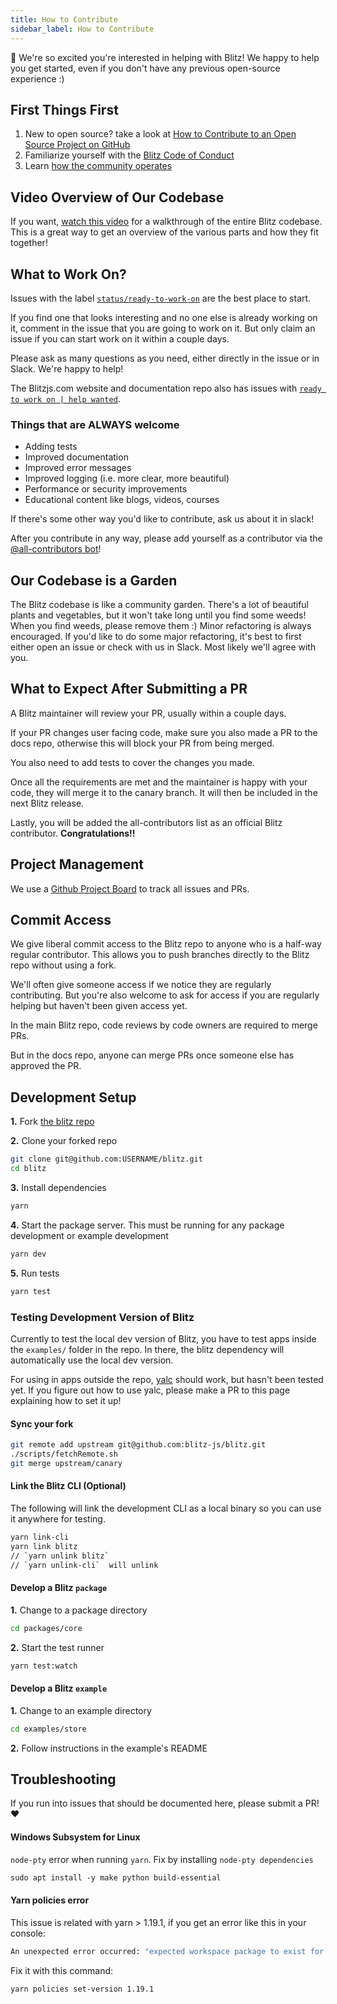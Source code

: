 ```yaml
---
title: How to Contribute
sidebar_label: How to Contribute
---
```


👋 We're so excited you're interested in helping with Blitz! We happy to help you get started, even if you don't have any previous open-source experience :)

## First Things First

1. New to open source? take a look at [How to Contribute to an Open Source Project on GitHub](https://egghead.io/courses/how-to-contribute-to-an-open-source-project-on-github)
2. Familiarize yourself with the [Blitz Code of Conduct](./code-of-conduct)
3. Learn [how the community operates](./how-the-community-operates)

## Video Overview of Our Codebase

If you want, [watch this video](https://www.youtube.com/watch?v=RBAkhDrVRiA&feature=youtu.be) for a walkthrough of the entire Blitz codebase. This is a great way to get an overview of the various parts and how they fit together!

## What to Work On?

Issues with the label [`status/ready-to-work-on`](https://github.com/blitz-js/blitz/labels/status%2Fready-to-work-on) are the best place to start.

If you find one that looks interesting and no one else is already working on it, comment in the issue that you are going to work on it. But only claim an issue if you can start work on it within a couple days.

Please ask as many questions as you need, either directly in the issue or in Slack. We're happy to help!

The Blitzjs.com website and documentation repo also has issues with [`ready to work on | help wanted`](https://github.com/blitz-js/blitzjs.com/issues?q=is%3Aissue+is%3Aopen+sort%3Aupdated-desc+label%3A%22ready+to+work+on+%7C+help+wanted%22).

### Things that are ALWAYS welcome

- Adding tests
- Improved documentation
- Improved error messages
- Improved logging (i.e. more clear, more beautiful)
- Performance or security improvements
- Educational content like blogs, videos, courses

If there's some other way you'd like to contribute, ask us about it in slack!

After you contribute in any way, please add yourself as a contributor via the [@all-contributors bot](https://allcontributors.org/docs/en/bot/usage)!

## Our Codebase is a Garden

The Blitz codebase is like a community garden. There's a lot of beautiful plants and vegetables, but it won't take long until you find some weeds! When you find weeds, please remove them :) Minor refactoring is always encouraged. If you'd like to do some major refactoring, it's best to first either open an issue or check with us in Slack. Most likely we'll agree with you.

## What to Expect After Submitting a PR

A Blitz maintainer will review your PR, usually within a couple days.

If your PR changes user facing code, make sure you also made a PR to the docs repo, otherwise this will block your PR from being merged.

You also need to add tests to cover the changes you made.

Once all the requirements are met and the maintainer is happy with your code, they will merge it to the canary branch. It will then be included in the next Blitz release.

Lastly, you will be added the all-contributors list as an official Blitz contributor. **Congratulations!!**

## Project Management

We use a [Github Project Board](https://github.com/blitz-js/blitz/projects/2) to track all issues and PRs.

## Commit Access

We give liberal commit access to the Blitz repo to anyone who is a half-way regular contributor. This allows you to push branches directly to the Blitz repo without using a fork.

We'll often give someone access if we notice they are regularly contributing. But you're also welcome to ask for access if you are regularly helping but haven't been given access yet.

In the main Blitz repo, code reviews by code owners are required to merge PRs.

But in the docs repo, anyone can merge PRs once someone else has approved the PR.

## Development Setup

**1.** Fork [the blitz repo](https://github.com/blitz-js/blitz)

**2.** Clone your forked repo

```sh
git clone git@github.com:USERNAME/blitz.git
cd blitz
```

**3.** Install dependencies

```sh
yarn
```

**4.** Start the package server. This must be running for any package development or example development

```sh
yarn dev
```

**5.** Run tests

```sh
yarn test
```

### Testing Development Version of Blitz

Currently to test the local dev version of Blitz, you have to test apps inside the `examples/` folder in the repo. In there, the blitz dependency will automatically use the local dev version.

For using in apps outside the repo, [yalc](https://github.com/whitecolor/yalc) should work, but hasn't been tested yet. If you figure out how to use yalc, please make a PR to this page explaining how to set it up!

#### Sync your fork

```sh
git remote add upstream git@github.com:blitz-js/blitz.git
./scripts/fetchRemote.sh
git merge upstream/canary
```

#### Link the Blitz CLI (Optional)

The following will link the development CLI as a local binary so you can use it anywhere for testing.

```sh
yarn link-cli
yarn link blitz
// `yarn unlink blitz`
// `yarn unlink-cli`  will unlink
```

#### Develop a Blitz `package`

**1.** Change to a package directory

```sh
cd packages/core
```

**2.** Start the test runner

```sh
yarn test:watch
```

#### Develop a Blitz `example`

**1.** Change to an example directory

```sh
cd examples/store
```

**2.** Follow instructions in the example's README

## Troubleshooting

If you run into issues that should be documented here, please submit a PR! ❤️

#### Windows Subsystem for Linux

`node-pty` error when running `yarn`. Fix by installing `node-pty dependencies`

```sh
sudo apt install -y make python build-essential
```

#### Yarn policies error

This issue is related with yarn > 1.19.1, if you get an error like this in your console:

```sh
An unexpected error occurred: "expected workspace package to exist for \"@wessberg/rollup-plugin-ts\"
```

Fix it with this command:

```sh
yarn policies set-version 1.19.1
```
